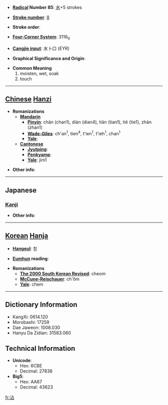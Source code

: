 * '''[[Wiktionary:Chinese radical index| Radical]] Number 85''': [[Wiktionary:Chinese radical index 水|水]]+5 strokes

* '''[[Wiktionary:Chinese total strokes index|Stroke number]]''': [[Wiktionary:Chinese total strokes index 8|8]]

* '''Stroke order''': 

* '''[[Wiktionary:Chinese four corner index|Four-Corner System]]''': 3116<sub>0</sub>

* '''[[Wiktionary:Chinese Cangjie index|Cangjie input]]''': 水卜口 (EYR)

* '''Graphical Significance and Origin''': 

* '''Common Meaning'''
*#moisten, wet, soak
*# touch


----

== [[Chinese]] [[Hanzi]] ==

* '''Romanizations'''
** '''[[Mandarin]]'''
*** '''[[Pinyin]]''': chān (chan1), diàn (dian4), tiān (tian1), tiē (tie1), zhān (zhan1)
*** '''[[Wade-Giles]]''': ch'an<sup>1</sup>, tien<sup>4</sup>, t'ien<sup>1</sup>, t'ieh<sup>1</sup>, chan<sup>1</sup>
*** '''[[Yale]]''': 
** '''[[Cantonese]]'''
*** '''[[Jyutping]]''':
*** '''[[Penkyamp]]''': 
*** '''[[Yale]]''': jim1

* '''Other info''': 

----

==Japanese==
===[[Kanji]]===
{{kanji|on readings=[[てん]] (ten)|kun readings=[[うるおう]] (uruou)}}

* '''Other info''':  

----

== [[Korean]] [[Hanja]] ==

* '''[[Hangeul]]''': 첨

* '''[[Eumhun]] reading''': 

* '''Romanizations'''
** '''[[The 2000 South Korean Revised Romanization|The 2000 South Korean Revised]]''': cheom
** '''[[McCune-Reischauer]]''': ch'ŏm
** '''[[Yale]]''': chem

----

== Dictionary Information ==

* KangXi: 0614.120
* Morobashi: 17259
* Dae Jaweon: 1008.030
* Hanyu Da Zidian: 31583.060

== Technical Information ==

* '''Unicode''':
** Hex: 6CBE
** Decimal: 27838
* '''Big5''':
** Hex: AA67
** Decimal: 43623

[[fr:沾]]